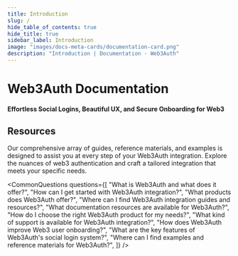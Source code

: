 ```yaml
---
title: Introduction
slug: /
hide_table_of_contents: true
hide_title: true
sidebar_label: Introduction
image: "images/docs-meta-cards/documentation-card.png"
description: "Introduction | Documentation - Web3Auth"
---
```




<SEO />

# Web3Auth Documentation

#### Effortless Social Logins, Beautiful UX, and Secure Onboarding for Web3

<ProductCards />

## Resources

Our comprehensive array of guides, reference materials, and examples is designed to assist you at
every step of your Web3Auth integration. Explore the nuances of web3 authentication and craft a
tailored integration that meets your specific needs.

<ResourcesCards />

<CommonQuestions
  questions={[
    "What is Web3Auth and what does it offer?",
    "How can I get started with Web3Auth integration?",
    "What products does Web3Auth offer?",
    "Where can I find Web3Auth integration guides and resources?",
    "What documentation resources are available for Web3Auth?",
    "How do I choose the right Web3Auth product for my needs?",
    "What kind of support is available for Web3Auth integration?",
    "How does Web3Auth improve Web3 user onboarding?",
    "What are the key features of Web3Auth's social login system?",
    "Where can I find examples and reference materials for Web3Auth?",
  ]}
/>
